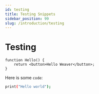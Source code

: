 ```yaml
---
id: testing
title: Testing Snippets
sidebar_position: 99
slug: /introduction/testing
---
```


# Testing

```tsx live
function Hello() {
	return <button>Hello Weaver</button>;
}
```

Here is some `code`:

```bash
print("Hello world");
```
